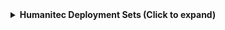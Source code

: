 <details>
<summary><b>Humanitec Deployment Sets (Click to expand)</b></summary>

```json showLineNumbers
{
    "identifier": "humanitecDeploymentSet",
    "title": "Humanitec Deployment Set",
    "icon": "Deployment",
    "schema": {
      "properties": {
        "version": {
          "title": "Version",
          "description": "The version of the deployment set",
          "type": "string",
          "icon": "DefaultProperty"
        },
        "createdAt": {
          "title": "Created At",
          "description": "The date and time when the deployment set was created",
          "type": "string",
          "format": "date-time",
          "icon": "DefaultProperty"
        },
        "createdBy": {
          "title": "Created By",
          "description": "The user who created the deployment set",
          "type": "string",
          "icon": "DefaultProperty"
        },
        "comment": {
          "title": "Comment",
          "description": "Comment for the deployment set",
          "type": "string",
          "icon": "DefaultProperty"
        }
      },
      "required": []
    },
    "mirrorProperties": {},
    "calculationProperties": {},
    "aggregationProperties": {},
    "relations": {
      "humanitecApplication": {
        "title": "Application",
        "target": "humanitecApplication",
        "required": false,
        "many": false
      }
    }
}
```

</details>
